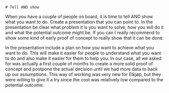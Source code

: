 
<TwoColumns>
  <Column className="flex justify-center items-center">
  
    # Tell AND show
  
  </Column>

  <Column className="flex flex-row justify-center items-center">
    <Megaphone className="w-72 h-72" />
    <Eye className="w-72 h-72" />
  </Column>
</TwoColumns>



<Notes>

When you have a couple of people on board, it is time to tell AND show what you want to do. Create a presentation that you can point to. In the presentation be clear what problem it is you want to solve, how you will do it and what the potential outcome might be. If you can I really recommend to show some kind of early proof of concept to really show that it can be done.

In the presentation include a plan on how you want to achieve what you want to do. This will make it easier for people to understand what you want to do and also make it easier for them to help you. In our case, all we asked for was actually a first couple of months to create a more solid proof of concept and postpone the actual decision until we had more data to back up our assumptions. This way of working was very new for Elkjøp, but they were willing to give it a try since the cost was relatively low compared to the potential outcome.

</Notes>
